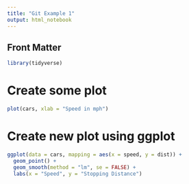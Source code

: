 ```yaml
---
title: "Git Example 1"
output: html_notebook
---
```


## Front Matter
```r
library(tidyverse)
```

# Create some plot
```r
plot(cars, xlab = "Speed in mph")
```

# Create new plot using ggplot
```r
ggplot(data = cars, mapping = aes(x = speed, y = dist)) + 
  geom_point() + 
  geom_smooth(method = "lm", se = FALSE) +
  labs(x = "Speed", y = "Stopping Distance")
```

